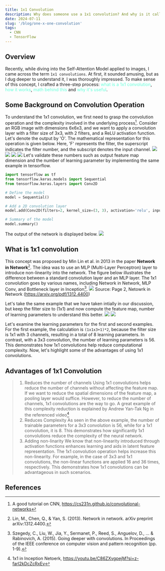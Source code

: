 ```yaml
---
title: 1x1 Convolution
description: Why does someone use a 1x1 convolution? And why is it called 1x1? It sounds like a pixel-sized joke! When it first showed up, people probably thought it was a prank. But hold on, let's dive deep into this mysterious little guy and unravel the math magic behind it.
date: 2024-07-11
slug: '/blog/one-x-one-convolution'
tags:
  - CNN
  - TensorFlow
---
```


## Overview
Recently, while diving into the Self-Attention Model applied to images, I came across the term `1x1 convolutions`. At first, it sounded amusing, but as I dug deeper to understand it, I was thoroughly impressed. To make sense of this concept, I crafted a three-step process: <font color='#64ffda'>what is a 1x1 convolution</font>, <font color='#64ffda'>how it works</font>, <font color='#64ffda'>math behind this</font> and <font color='#64ffda'>why it's useful</font>.

## Some Background on Convolution Operation
To understand the 1x1 convolution, we first need to grasp the convolution operation and the complexity involved in the underlying process[^1]. Consider an RGB image with dimensions 6x6x3, and we want to apply a convolution layer with a filter size of 3x3, with 2 filters, and a ReLU activation function. Let's denote the output by 'O'. The mathematical representation for this operation is given below. Here, 'F' represents the filter, the superscript indicates the filter number, and the subscript denotes the input channel.
![](./CNN-1.jpeg)
![](./CNN-2.jpeg)
![](./CNN-3.jpeg)
![](./CNN-4.jpeg)
Let's validate these numbers such as output feature map dimension and the number of learning parameter by implementing the same example in tensorflow.

```python:title=Conv2D.py
import tensorflow as tf
from tensorflow.keras.models import Sequential
from tensorflow.keras.layers import Conv2D

# Define the model
model = Sequential()

# Add a 2D convolution layer
model.add(Conv2D(filters=2, kernel_size=(3, 3), activation='relu', input_shape=(6, 6, 3)))

# Summary of the model
model.summary()
```

The output of the network is displayed below.
![](./CNN-5.png)

## What is 1x1 convolution
This concept was proposed by Min Lin et al. in 2013 in the paper **Network in Network**[^2]. The idea was to use an MLP (Multi-Layer Perceptron) layer to introduce non-linearity into the network. The figure below illustrates the difference between a standard convolution layer and an MLP layer. The 1x1 convolution goes by various names, including Network in Network, MLP Conv, and Bottleneck layer in Inception[^3].
![](./CNN-6.png) Source: Page 2, Netowrk in Network (https://arxiv.org/pdf/1312.4400)

Let's take the same example that we have taken intially in our discussion, but keep the filter size to (1x1) and now compute the feature map, number of learning parameters to understand this better.
![](./CNN-7.jpeg)
![](./CNN-8.jpeg)

Let's examine the learning parameters for the first and second examples. For the first example, the calculation is `(1x1x3+1)*2`, because the filter size is 1x1 with 3 channels, resulting in a total of 8 learning parameters. In contrast, with a 3x3 convolution, the number of learning parameters is 56. This demonstrates how 1x1 convolutions help reduce computational complexity. Now, let's highlight some of the advantages of using 1x1 convolutions.

## Advantages of 1x1 Convolution
> 1. Reduces the number of channels
Using 1x1 convolutions helps reduce the number of channels without affecting the feature map. If we want to reduce the spatial dimensions of the feature map, a pooling layer would suffice. However, to reduce the number of channels, 1x1 convolutions are the way to go. A great example of this complexity reduction is explained by Andrew Yan-Tak Ng in the referenced video[^4]
> 2. Reduces Complexity
As seen in the above example, the number of trainable parameters for a 3x3 convolution is 56, while for a 1x1 convolution, it is 8. This demonstrates how significantly 1x1 convolutions reduce the complexity of the neural network.
> 3. Adding non-linarity
We know that non-linearity introduced through activation functions enhances learning and aids in latent feature representation. The 1x1 convolution operation helps increase this non-linearity. For example, in the case of 3x3 and 1x1 convolutions, the non-linear functions are applied 16 and 36 times, respectively. This demonstrates how 1x1 convolutions can be advantageous in such scenarios.

## References
[^1]: A good tutorial on CNN, https://cs231n.github.io/convolutional-networks
[^2]: Lin, M., Chen, Q., & Yan, S. (2013). Network in network. arXiv preprint arXiv:1312.4400.
[^3]: Szegedy, C., Liu, W., Jia, Y., Sermanet, P., Reed, S., Anguelov, D., ... & Rabinovich, A. (2015). Going deeper with convolutions. In Proceedings of the IEEE conference on computer vision and pattern recognition (pp. 1-9).
[^4]: 1x1 in Inception Netoerk, https://youtu.be/C86ZXvgpejM?si=z-farl2kDcZcRxEv
